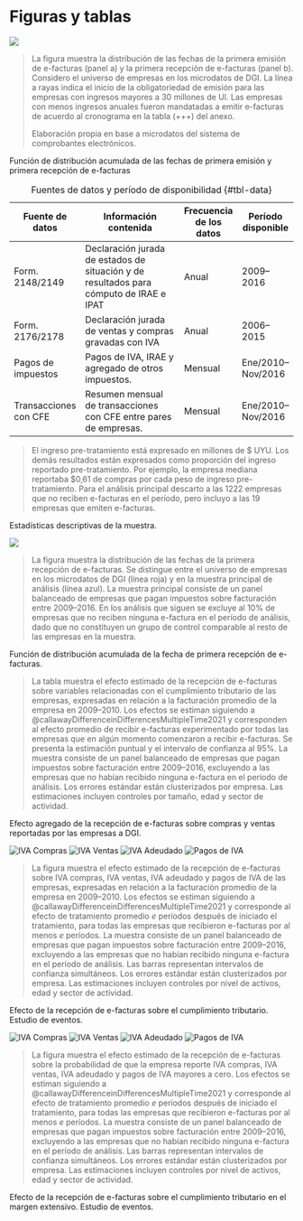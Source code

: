 # Figuras y tablas

::: {#fig-adoption}

![](../../out/figures/takeup.png)

> \scriptsize \textbf{Notas:} La figura muestra la distribución de las fechas de la primera emisión de e-facturas (panel a) y la primera recepción de e-facturas (panel b). Considero el universo de empresas en los microdatos de DGI. La línea a rayas indica el inicio de la obligatoriedad de emisión para las empresas con ingresos mayores a 30 millones de UI. Las empresas con menos ingresos anuales fueron mandatadas a emitir e-facturas de acuerdo al cronograma en la tabla (+++) del anexo.
>
> \scriptsize \textbf{Fuente:} Elaboración propia en base a microdatos del sistema de comprobantes electrónicos.

Función de distribución acumulada de las fechas de primera emisión y primera recepción de e-facturas
:::


| Fuente de datos       | Información contenida                                                                  | Frecuencia de los datos | Período disponible |
|-----------------------|----------------------------------------------------------------------------------------|-------------------------|--------------------|
| Form. 2148/2149       | Declaración jurada de estados de situación y de resultados para cómputo de IRAE e IPAT | Anual                   | 2009--2016         |
| Form. 2176/2178       | Declaración jurada de ventas y compras gravadas con IVA                                | Anual                   | 2006--2015         |
| Pagos de impuestos    | Pagos de IVA, IRAE y agregado de otros impuestos.                                      | Mensual                 | Ene/2010--Nov/2016 |
| Transacciones con CFE | Resumen mensual de transacciones con CFE entre pares de empresas.                      | Mensual                 | Ene/2010--Nov/2016 |

: Fuentes de datos y período de disponibilidad {#tbl-data}

::: {#tbl-sample-summary}

\small \input{../../out/tables/sample_summary.tex}

> \scriptsize \textbf{Notas:} El ingreso pre-tratamiento está expresado en millones de $ UYU. Los demás resultados están expresados como proporción del ingreso reportado pre-tratamiento. Por ejemplo, la empresa mediana reportaba $0,61 de compras por cada peso de ingreso pre-tratamiento. Para el análisis principal descarto a las 1222 empresas que no reciben e-facturas en el período, pero incluyo a las 19 empresas que emiten e-facturas.

Estadísticas descriptivas de la muestra.
:::

::: {#fig-adoption-inSample}

![](../../out/figures/takeup_sample.png)

> \scriptsize \textbf{Notas:} La figura muestra la distribución de las fechas de la primera recepción de e-facturas. Se distingue entre el universo de empresas en los microdatos de DGI (línea roja) y en la muestra principal de análisis (línea azul). La muestra principal consiste de un panel balanceado de empresas que pagan impuestos sobre facturación entre 2009–2016. En los análisis que siguen se excluye al 10% de empresas que no reciben ninguna e-factura en el período de análisis, dado que no constituyen un grupo de control comparable al resto de las empresas en la muestra.

Función de distribución acumulada de la fecha de primera recepción de e-facturas.
:::

::: {#tbl-overall-att-subset1}

\small \input{../../out/tables/did.y.all.overall_att.subset1.tex}

> \scriptsize \textbf{Notas:} La tabla muestra el efecto estimado de la recepción de e-facturas sobre variables relacionadas con el cumplimiento tributario de las empresas, expresadas en relación a la facturación promedio de la empresa en 2009–2010. Los efectos se estiman siguiendo a @callawayDifferenceinDifferencesMultipleTime2021 y corresponden al efecto promedio de recibir e-facturas experimentado por todas las empresas que en algún momento comenzaron a recibir e-facturas. Se presenta la estimación puntual y el intervalo de confianza al 95%. La muestra consiste de un panel balanceado de empresas que pagan impuestos sobre facturación entre 2009–2016, excluyendo a las empresas que no habían recibido ninguna e-factura en el período de análisis. Los errores estándar están clusterizados por empresa. Las estimaciones incluyen controles por tamaño, edad y sector de actividad.

Efecto agregado de la recepción de e-facturas sobre compras y ventas reportadas por las empresas a DGI.
:::

::: {#fig-did-y-all-es1 layout-ncol=2}

![IVA Compras](../../out/figures/did.y.all.Scaled1vatPurchasesK.S1_bal_ctrl_nyt16.png)
![IVA Ventas](../../out/figures/did.y.all.Scaled1vatSalesK.S1_bal_ctrl_nyt16.png)
![IVA Adeudado](../../out/figures/did.y.all.Scaled1vatDueK.S1_bal_ctrl_nyt16.png)
![Pagos de IVA](../../out/figures/did.y.all.Scaled1vatPaidK.S1_bal_ctrl_nyt16.png)

> \scriptsize \textbf{Notas:} La figura muestra el efecto estimado de la recepción de e-facturas sobre IVA compras, IVA ventas, IVA adeudado y pagos de IVA de las empresas, expresadas en relación a la facturación promedio de la empresa en 2009–2010. Los efectos se estiman siguiendo a @callawayDifferenceinDifferencesMultipleTime2021 y corresponde al efecto de tratamiento promedio $e$ períodos después de iniciado el tratamiento, para todas las empresas que recibieron e-facturas por al menos $e$ períodos. La muestra consiste de un panel balanceado de empresas que pagan impuestos sobre facturación entre 2009–2016, excluyendo a las empresas que no habían recibido ninguna e-factura en el período de análisis. Las barras representan intervalos de confianza simultáneos. Los errores estándar están clusterizados por empresa. Las estimaciones incluyen controles por nivel de activos, edad y sector de actividad.

Efecto de la recepción de e-facturas sobre el cumplimiento tributario. Estudio de eventos.
:::

::: {#fig-did-y-all-es2 layout-ncol=2}

![IVA Compras](../../out/figures/did.y.all.vatPurchases0.S1_bal_ctrl_nyt16.png)
![IVA Ventas](../../out/figures/did.y.all.vatSales0.S1_bal_ctrl_nyt16.png)
![IVA Adeudado](../../out/figures/did.y.all.vatDue0.S1_bal_ctrl_nyt16.png)
![Pagos de IVA](../../out/figures/did.y.all.vatPaid0.S1_bal_ctrl_nyt16.png)

> \scriptsize \textbf{Notas:} La figura muestra el efecto estimado de la recepción de e-facturas sobre la probabilidad de que la empresa reporte IVA compras, IVA ventas, IVA adeudado y pagos de IVA mayores a cero. Los efectos se estiman siguiendo a @callawayDifferenceinDifferencesMultipleTime2021 y corresponde al efecto de tratamiento promedio $e$ períodos después de iniciado el tratamiento, para todas las empresas que recibieron e-facturas por al menos $e$ períodos. La muestra consiste de un panel balanceado de empresas que pagan impuestos sobre facturación entre 2009–2016, excluyendo a las empresas que no habían recibido ninguna e-factura en el período de análisis. Las barras representan intervalos de confianza simultáneos. Los errores estándar están clusterizados por empresa. Las estimaciones incluyen controles por nivel de activos, edad y sector de actividad.

Efecto de la recepción de e-facturas sobre el cumplimiento tributario en el margen extensivo. Estudio de eventos.
:::
